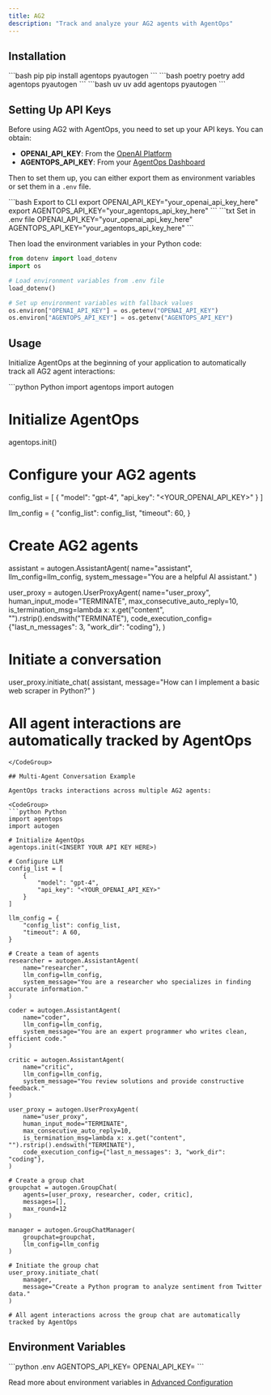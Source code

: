 ```yaml
---
title: AG2
description: "Track and analyze your AG2 agents with AgentOps"
---
```



## Installation

<CodeGroup>
  ```bash pip
  pip install agentops pyautogen
  ```
  ```bash poetry
  poetry add agentops pyautogen
  ```
  ```bash uv
  uv add agentops pyautogen
  ```
</CodeGroup>

## Setting Up API Keys

Before using AG2 with AgentOps, you need to set up your API keys. You can obtain:
- **OPENAI_API_KEY**: From the [OpenAI Platform](https://platform.openai.com/api-keys)
- **AGENTOPS_API_KEY**: From your [AgentOps Dashboard](https://app.agentops.ai/)

Then to set them up, you can either export them as environment variables or set them in a `.env` file.

<CodeGroup>
    ```bash Export to CLI
    export OPENAI_API_KEY="your_openai_api_key_here"
    export AGENTOPS_API_KEY="your_agentops_api_key_here"
    ```
    ```txt Set in .env file
    OPENAI_API_KEY="your_openai_api_key_here"
    AGENTOPS_API_KEY="your_agentops_api_key_here"
    ```
</CodeGroup>

Then load the environment variables in your Python code:

```python
from dotenv import load_dotenv
import os

# Load environment variables from .env file
load_dotenv()

# Set up environment variables with fallback values
os.environ["OPENAI_API_KEY"] = os.getenv("OPENAI_API_KEY")
os.environ["AGENTOPS_API_KEY"] = os.getenv("AGENTOPS_API_KEY")
```

## Usage

Initialize AgentOps at the beginning of your application to automatically track all AG2 agent interactions:

<CodeGroup>
```python Python
import agentops
import autogen

# Initialize AgentOps
agentops.init(<INSERT YOUR API KEY HERE>)

# Configure your AG2 agents
config_list = [
    {
        "model": "gpt-4",
        "api_key": "<YOUR_OPENAI_API_KEY>"
    }
]

llm_config = {
    "config_list": config_list,
    "timeout": 60,
}

# Create AG2 agents
assistant = autogen.AssistantAgent(
    name="assistant",
    llm_config=llm_config,
    system_message="You are a helpful AI assistant."
)

user_proxy = autogen.UserProxyAgent(
    name="user_proxy",
    human_input_mode="TERMINATE",
    max_consecutive_auto_reply=10,
    is_termination_msg=lambda x: x.get("content", "").rstrip().endswith("TERMINATE"),
    code_execution_config={"last_n_messages": 3, "work_dir": "coding"},
)

# Initiate a conversation
user_proxy.initiate_chat(
    assistant,
    message="How can I implement a basic web scraper in Python?"
)

# All agent interactions are automatically tracked by AgentOps
```
</CodeGroup>

## Multi-Agent Conversation Example

AgentOps tracks interactions across multiple AG2 agents:

<CodeGroup>
```python Python
import agentops
import autogen

# Initialize AgentOps
agentops.init(<INSERT YOUR API KEY HERE>)

# Configure LLM
config_list = [
    {
        "model": "gpt-4",
        "api_key": "<YOUR_OPENAI_API_KEY>"
    }
]

llm_config = {
    "config_list": config_list,
    "timeout": A 60,
}

# Create a team of agents
researcher = autogen.AssistantAgent(
    name="researcher",
    llm_config=llm_config,
    system_message="You are a researcher who specializes in finding accurate information."
)

coder = autogen.AssistantAgent(
    name="coder",
    llm_config=llm_config,
    system_message="You are an expert programmer who writes clean, efficient code."
)

critic = autogen.AssistantAgent(
    name="critic",
    llm_config=llm_config,
    system_message="You review solutions and provide constructive feedback."
)

user_proxy = autogen.UserProxyAgent(
    name="user_proxy",
    human_input_mode="TERMINATE",
    max_consecutive_auto_reply=10,
    is_termination_msg=lambda x: x.get("content", "").rstrip().endswith("TERMINATE"),
    code_execution_config={"last_n_messages": 3, "work_dir": "coding"},
)

# Create a group chat
groupchat = autogen.GroupChat(
    agents=[user_proxy, researcher, coder, critic],
    messages=[],
    max_round=12
)

manager = autogen.GroupChatManager(
    groupchat=groupchat,
    llm_config=llm_config
)

# Initiate the group chat
user_proxy.initiate_chat(
    manager,
    message="Create a Python program to analyze sentiment from Twitter data."
)

# All agent interactions across the group chat are automatically tracked by AgentOps
```
</CodeGroup>

## Environment Variables

<EnvTooltip />
<CodeGroup>
  ```python .env
  AGENTOPS_API_KEY=<YOUR API KEY>
  OPENAI_API_KEY=<YOUR OPENAI API KEY>
  ```
</CodeGroup>

Read more about environment variables in [Advanced Configuration](/v2/usage/advanced-configuration)

<script type="module" src="/scripts/github_stars.js"></script>
<script type="module" src="/scripts/scroll-img-fadein-animation.js"></script>
<script type="module" src="/scripts/button_heartbeat_animation.js"></script>
<script type="css" src="/styles/styles.css"></script>
